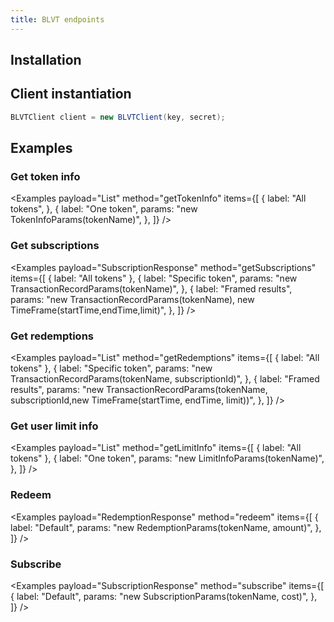 ```yaml
---
title: BLVT endpoints
---
```



<RepoBadges artifact="blvt" />

## Installation

<ArtifactInstall repo="blvt" />

## Client instantiation

```java
BLVTClient client = new BLVTClient(key, secret);
```

## Examples

### Get token info

<Examples
    payload="List<Token>"
    method="getTokenInfo"
    items={[
        {
            label: "All tokens",
        },
        {
            label: "One token",
            params: "new TokenInfoParams(tokenName)",
        },
    ]}
/>

### Get subscriptions

<Examples
    payload="SubscriptionResponse"
    method="getSubscriptions"
    items={[
        { label: "All tokens" },
        {
            label: "Specific token",
            params: "new TransactionRecordParams(tokenName)",
        },
        {
            label: "Framed results",
            params: "new TransactionRecordParams(tokenName), new TimeFrame(startTime,endTime,limit)",
        },
    ]}
/>

### Get redemptions

<Examples
    payload="List<Redemption>"
    method="getRedemptions"
    items={[
        { label: "All tokens" },
        {
            label: "Specific token",
            params: "new TransactionRecordParams(tokenName, subscriptionId)",
        },
        {
            label: "Framed results",
            params: "new TransactionRecordParams(tokenName, subscriptionId,new TimeFrame(startTime, endTime, limit))",
        },
    ]}
/>

### Get user limit info

<Examples
    payload="List<LimitInfo>"
    method="getLimitInfo"
    items={[
        { label: "All tokens" },
        {
            label: "One token",
            params: "new LimitInfoParams(tokenName)",
        },
    ]}
/>

### Redeem

<Examples
    payload="RedemptionResponse"
    method="redeem"
    items={[
        {
            label: "Default",
            params: "new RedemptionParams(tokenName, amount)",
        },
    ]}
/>

### Subscribe

<Examples
    payload="SubscriptionResponse"
    method="subscribe"
    items={[
        {
            label: "Default",
            params: "new SubscriptionParams(tokenName, cost)",
        },
    ]}
/>
